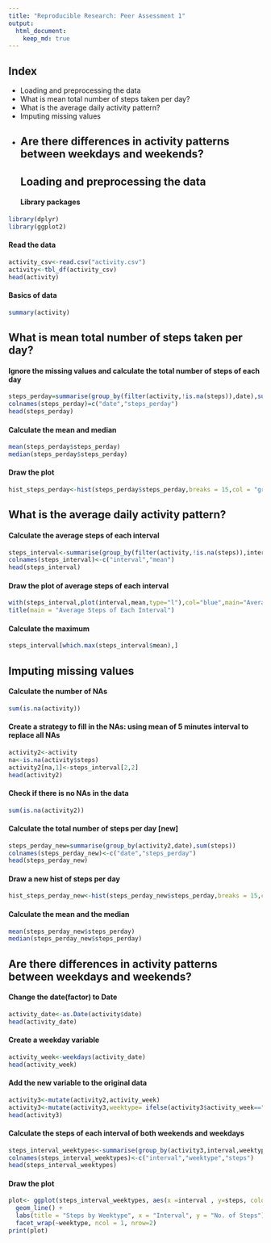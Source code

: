 ```yaml
---
title: "Reproducible Research: Peer Assessment 1"
output: 
  html_document:
    keep_md: true
---
```

## Index
- Loading and preprocessing the data
- What is mean total number of steps taken per day?
- What is the average daily activity pattern?
- Imputing missing values
- Are there differences in activity patterns between weekdays and weekends?
---
## Loading and preprocessing the data
#### Library packages
```r
library(dplyr)
library(ggplot2)
```

#### Read the data
```r
activity_csv<-read.csv("activity.csv")
activity<-tbl_df(activity_csv)
head(activity)
```

#### Basics of data
```r
summary(activity)
```

## What is mean total number of steps taken per day?
#### Ignore the missing values and calculate the total number of steps of each day
```r
steps_perday=summarise(group_by(filter(activity,!is.na(steps)),date),sum(steps))
colnames(steps_perday)=c("date","steps_perday")
head(steps_perday)
```

#### Calculate the mean and median
```r
mean(steps_perday$steps_perday)
median(steps_perday$steps_perday)
```

#### Draw the plot
```r
hist_steps_perday<-hist(steps_perday$steps_perday,breaks = 15,col = "grey",main = "Steps Per Day",xlab = "Total Steps")
```


## What is the average daily activity pattern?
#### Calculate the average steps of each interval
```r
steps_interval<-summarise(group_by(filter(activity,!is.na(steps)),interval),mean(steps,na.rm = TRUE))
colnames(steps_interval)<-c("interval","mean")
head(steps_interval)
```

#### Draw the plot of average steps of each interval
```r
with(steps_interval,plot(interval,mean,type="l"),col="blue",main="Average Steps of Each Interval")
title(main = "Average Steps of Each Interval")
```

#### Calculate the maximum
```r
steps_interval[which.max(steps_interval$mean),]
```


## Imputing missing values
#### Calculate the number of NAs
```r
sum(is.na(activity))
```

#### Create a strategy to fill in the NAs: using mean of 5 minutes interval to replace all NAs
```r
activity2<-activity
na<-is.na(activity$steps)
activity2[na,1]<-steps_interval[2,2]
head(activity2)
```

#### Check if there is no NAs in the data
```r
sum(is.na(activity2))
```
#### Calculate the total number of steps per day [new]
```r
steps_perday_new=summarise(group_by(activity2,date),sum(steps))
colnames(steps_perday_new)<-c("date","steps_perday")
head(steps_perday_new)
```
#### Draw a new hist of steps per day
```r
hist_steps_perday_new<-hist(steps_perday_new$steps_perday,breaks = 15,col = "grey",main = "Steps Per Day",xlab = "Total Steps")
```
#### Calculate the mean and the median
```r
mean(steps_perday_new$steps_perday)
median(steps_perday_new$steps_perday)
```


## Are there differences in activity patterns between weekdays and weekends?
#### Change the date(factor) to Date
```r
activity_date<-as.Date(activity$date)
head(activity_date)
```
#### Create a weekday variable
```r
activity_week<-weekdays(activity_date)
head(activity_week)
```
#### Add the new variable to the original data
```r
activity3<-mutate(activity2,activity_week)
activity3<-mutate(activity3,weektype= ifelse(activity3$activity_week=="Saturday" |activity3$activity_week=="Sunday", "Weekend", "Weekday"))
head(activity3)
```
#### Calculate the steps of each interval of both weekends and weekdays
```r
steps_interval_weektypes<-summarise(group_by(activity3,interval,weektype),mean(steps))
colnames(steps_interval_weektypes)<-c("interval","weektype","steps")
head(steps_interval_weektypes)
```
#### Draw the plot
```r
plot<- ggplot(steps_interval_weektypes, aes(x =interval , y=steps, color=weektype)) +
  geom_line() +
  labs(title = "Steps by Weektype", x = "Interval", y = "No. of Steps") +
  facet_wrap(~weektype, ncol = 1, nrow=2)
print(plot)
```


